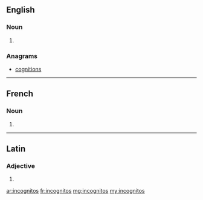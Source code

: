 ==English==

===Noun===
{{head|en|plural}}

# {{plural of|incognito|lang=en|nocat=1}}

===Anagrams===
* [[cognitions#English|cognitions]]

----

==French==

===Noun===
{{head|fr|plural}}

# {{plural of|incognito|lang=fr|nocat=1}}

----

==Latin==

===Adjective===
{{la-adj-form|incognitōs}}

# {{inflection of|incognitus||acc|m|p|lang=la}}

[[ar:incognitos]]
[[fr:incognitos]]
[[mg:incognitos]]
[[my:incognitos]]